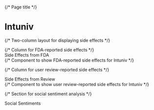
<style>
{`
  /* Styles for the two-column layout */
  .two-column-layout {
    display: grid; /* Use a grid layout */
    grid-template-columns: 1fr 1fr; /* Two columns with equal width */
    gap: 2rem; /* Space between the columns */
    margin: 2rem 0; /* Vertical margin for the entire block */
  }
  @media (max-width: 768px) {
    /* For smaller screens, use a single-column layout */
    .two-column-layout {
      grid-template-columns: 1fr;
    }
  }

  /* Styles for the side-effect block */
  .side-effect-block {
    display: flex; /* Use a flex layout */
    flex-direction: column; /* Arrange content vertically */
    align-items: flex-start; /* Align content to the left */
  }

  /* Styles for the side-effect title */
  .side-effect-title {
    font-weight: bold; /* Make the font bold */
    font-size: 1.25rem; /* Set the font size */
    margin-bottom: 1rem; /* Add space below the title */
  }
`}
</style>

{/* Page title */}
# Intuniv

{/* Two-column layout for displaying side effects */}
<div className="two-column-layout">
  {/* Column for FDA-reported side effects */}
  <div className="side-effect-block">
    <div className="side-effect-title">Side Effects from FDA</div>
    {/* Component to show FDA-reported side effects for Intuniv */}
    <DrugSideEffects_fda drugName="Intuniv" />
  </div>

  {/* Column for user review-reported side effects */}
  <div className="side-effect-block">
    <div className="side-effect-title">Side Effects from Review</div>
    {/* Component to show user review-reported side effects for Intuniv */}
    <DrugSideEffects drugName="Intuniv" />
  </div>
</div>

{/* Section for social sentiment analysis */}
<div className="side-effect-title">Social Sentiments</div>
      <DrugReviews drugName="Intuniv"/>
